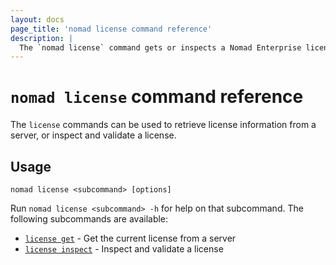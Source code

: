 ```yaml
---
layout: docs
page_title: 'nomad license command reference'
description: |
  The `nomad license` command gets or inspects a Nomad Enterprise license.
---
```


# `nomad license` command reference

The `license` commands can be used to retrieve license information from a
server, or inspect and validate a license.

<EnterpriseAlert/>

## Usage

```plaintext
nomad license <subcommand> [options]
```

Run `nomad license <subcommand> -h` for help on that subcommand. The following
subcommands are available:

- [`license get`][get] - Get the current license from a server
- [`license inspect`][inspect] - Inspect and validate a license

[get]: /nomad/commands/license/get 'Get the current license from a server'
[inspect]: /nomad/commands/license/inspect 'Inspect and validate a license'
